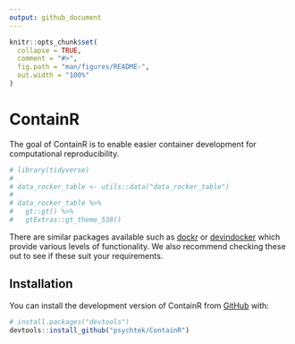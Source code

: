 ```yaml
---
output: github_document
---
```


<!-- README.md is generated from README.Rmd. Please edit that file -->

```r
knitr::opts_chunk$set(
  collapse = TRUE,
  comment = "#>",
  fig.path = "man/figures/README-",
  out.width = "100%"
)
```

# ContainR

<!-- badges: start -->
<!-- badges: end -->

The goal of ContainR is to enable easier container development for computational reproducibility. 

```r
# library(tidyverse)
# 
# data_rocker_table <- utils::data("data_rocker_table")
# 
# data_rocker_table %>% 
#   gt::gt() %>% 
#   gtExtras::gt_theme_538()
```


There are similar packages available such as [dockr](https://github.com/smaakage85/dockr) or [devindocker](https://github.com/ThinkR-open/devindocker) which provide various levels of functionality. We also recommend checking these out to see if these suit your requirements. 

## Installation

You can install the development version of ContainR from [GitHub](https://github.com/) with:

``` r
# install.packages("devtools")
devtools::install_github("psychtek/ContainR")
```
